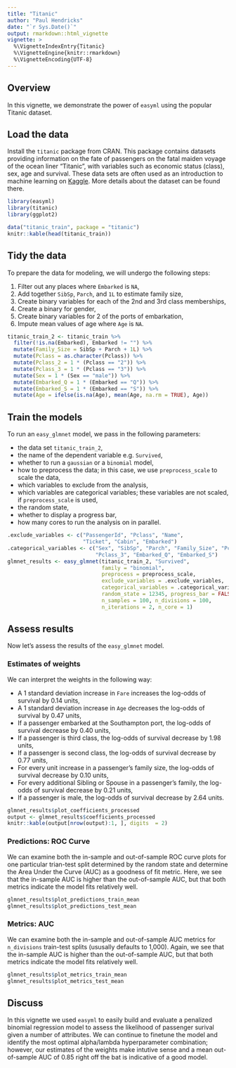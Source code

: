```yaml
---
title: "Titanic"
author: "Paul Hendricks"
date: "`r Sys.Date()`"
output: rmarkdown::html_vignette
vignette: >
  %\VignetteIndexEntry{Titanic}
  %\VignetteEngine{knitr::rmarkdown}
  %\VignetteEncoding{UTF-8}
---
```


## Overview

In this vignette, we demonstrate the power of `easyml` using the popular Titanic dataset. 

## Load the data

Install the `titanic` package from CRAN. This package contains datasets providing information on the fate of passengers on the fatal maiden voyage of the ocean liner "Titanic", with variables such as economic status (class), sex, age and survival. These data sets are often used as an introduction to machine learning on [Kaggle](https://www.kaggle.com/c/titanic). More details about the dataset can be found there.

```r
library(easyml)
library(titanic)
library(ggplot2)

data("titanic_train", package = "titanic")
knitr::kable(head(titanic_train))
```

## Tidy the data

To prepare the data for modeling, we will undergo the following steps:

1) Filter out any places where `Embarked` is `NA`, 
2) Add together `SibSp`, `Parch`, and `1L` to estimate family size,
3) Create binary variables for each of the 2nd and 3rd class memberships, 
4) Create a binary for gender, 
5) Create binary variables for 2 of the ports of embarkation, 
6) Impute mean values of age where `Age` is `NA`.

```r
titanic_train_2 <- titanic_train %>% 
  filter(!is.na(Embarked), Embarked != "") %>% 
  mutate(Family_Size = SibSp + Parch + 1L) %>% 
  mutate(Pclass = as.character(Pclass)) %>% 
  mutate(Pclass_2 = 1 * (Pclass == "2")) %>% 
  mutate(Pclass_3 = 1 * (Pclass == "3")) %>% 
  mutate(Sex = 1 * (Sex == "male")) %>% 
  mutate(Embarked_Q = 1 * (Embarked == "Q")) %>% 
  mutate(Embarked_S = 1 * (Embarked == "S")) %>% 
  mutate(Age = ifelse(is.na(Age), mean(Age, na.rm = TRUE), Age))
```

## Train the models

To run an `easy_glmnet` model, we pass in the following parameters:

* the data set `titanic_train_2`,
* the name of the dependent variable e.g. `Survived`,
* whether to run a `gaussian` or a `binomial` model, 
* how to preprocess the data; in this case, we use `preprocess_scale` to scale the data, 
* which variables to exclude from the analysis, 
* which variables are categorical variables; these variables are not scaled, if `preprocess_scale` is used, 
* the random state, 
* whether to display a progress bar, 
* how many cores to run the analysis on in parallel.

```r
.exclude_variables <- c("PassengerId", "Pclass", "Name", 
                        "Ticket", "Cabin", "Embarked")
.categorical_variables <- c("Sex", "SibSp", "Parch", "Family_Size", "Pclass_2", 
                            "Pclass_3", "Embarked_Q", "Embarked_S")
glmnet_results <- easy_glmnet(titanic_train_2, "Survived", 
                              family = "binomial", 
                              preprocess = preprocess_scale, 
                              exclude_variables = .exclude_variables, 
                              categorical_variables = .categorical_variables, 
                              random_state = 12345, progress_bar = FALSE, 
                              n_samples = 100, n_divisions = 100, 
                              n_iterations = 2, n_core = 1)
```

## Assess results

Now let's assess the results of the `easy_glmnet` model.

### Estimates of weights

We can interpret the weights in the following way:

* A 1 standard deviation increase in `Fare` increases the log-odds of survival by 0.14 units, 
* A 1 standard deviation increase in `Age` decreases the log-odds of survival by 0.47 units, 
* If a passenger embarked at the Southampton port, the log-odds of survival decrease by 0.40 units, 
* If a passenger is third class, the log-odds of survival decrease by 1.98 units, 
* If a passenger is second class, the log-odds of survival decrease by 0.77 units, 
* For every unit increase in a passenger's family size, the log-odds of survival decrease by 0.10 units, 
* For every additional Sibling or Spouse in a passenger's family, the log-odds of survival decrease by 0.21 units, 
* If a passenger is male, the log-odds of survival decrease by 2.64 units. 

```r
glmnet_results$plot_coefficients_processed
output <- glmnet_results$coefficients_processed
knitr::kable(output[nrow(output):1, ], digits  = 2)
```

### Predictions: ROC Curve

We can examine both the in-sample and out-of-sample ROC curve plots for one particular trian-test split determined by the random state and determine the Area Under the Curve (AUC) as a goodness of fit metric. Here, we see that the in-sample AUC is higher than the out-of-sample AUC, but that both metrics indicate the model fits relatively well.

```r
glmnet_results$plot_predictions_train_mean
glmnet_results$plot_predictions_test_mean
```

### Metrics: AUC

We can examine both the in-sample and out-of-sample AUC metrics for `n_divisions` train-test splits (ususally defaults to 1,000). Again, we see that the in-sample AUC is higher than the out-of-sample AUC, but that both metrics indicate the model fits relatively well.

```r
glmnet_results$plot_metrics_train_mean
glmnet_results$plot_metrics_test_mean
```

## Discuss

In this vignette we used `easyml` to easily build and evaluate a penalized binomial regression model to assess the likelihood of passenger surival given a number of attributes. We can continue to finetune the model and identify the most optimal alpha/lambda hyperparameter combination; however, our estimates of the weights make intutive sense and a mean out-of-sample AUC of 0.85 right off the bat is indicative of a good model. 
